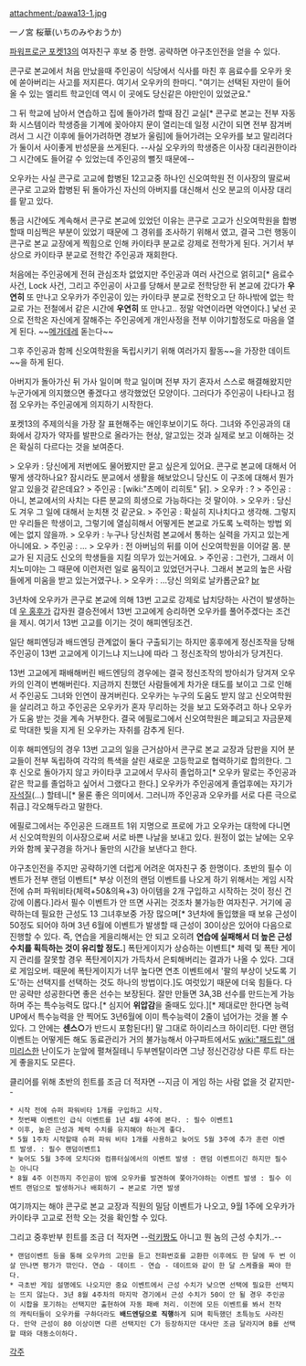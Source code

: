 attachment:/pawa13-1.jpg

一ノ宮 桜華(いちのみやおうか)

[[파워프로군 포켓13]]의 여자친구 후보 중 한명. 공략하면 야구초인전을 얻을 수 있다.

콘구로 본교에서 처음 만났을때 주인공이 식당에서 식사를 마친 후 음료수를 오우카 옷에 쏟아버리는 사고를 저지른다. 여기서 오우카의 한마디. "여기는 선택된 자만이 들어올 수 있는 엘리트 학교인데 역시 이 곳에도 당신같은 야만인이 있었군요."

그 뒤 학교에 남아서 연습하고 집에 돌아가려 할때 잠긴 교실[* 콘구로 본교는 전부 자동화 시스템이라 학생증을 기계에 꽂아야지 문이 열리는데 일정 시간이 되면 전부 잠겨버려서 그 시간 이후에 들어가려하면 경보가 울림]에 들어가려는 오우카를 보고 말리려다가 둘이서 사이좋게 반성문을 쓰게된다. --사실 오우카의 학생증은 이사장 대리권한이라 그 시간에도 들어갈 수 있었는데 주인공의 뻘짓 때문에--

오우카는 사실 콘구로 고교에 합병된 12고교중 하나인 신오여학원 전 이사장의 딸로써 콘구로 고교와 합병된 뒤 돌아가신 자신의 아버지를 대신해서 신오 분교의 이사장 대리를 맡고 있다.

통금 시간에도 계속해서 콘구로 본교에 있었던 이유는 콘구로 고교가 신오여학원을 합병할때 미심쩍은 부분이 있었기 때문에 그 경위를 조사하기 위해서 였고, 결국 그런 행동이 콘구로 본교 교장에게 찍힘으로 인해 카이타쿠 분교로 강제로 전학가게 된다. 거기서 부상으로 카이타쿠 분교로 전학간 주인공과 재회한다.

처음에는 주인공에게 전혀 관심조차 없었지만 주인공과 여러 사건으로 얽히고[* 음료수 사건, Lock 사건, 그리고 주인공이 사고를 당해서 분교로 전학당한 뒤 본교에 갔다가 '''우연히''' 또 만나고 오우카가 주인공이 있는 카이타쿠 분교로 전학오고 단 하나밖에 없는 학교로 가는 전철에서 같은 시간에 '''우연히''' 또 만나고.. 정말 악연이라면 악연이다.] 낯선 곳으로 전학온 자신에게 잘해주는  주인공에게 개인사정을 전부 이야기할정도로 마음을 열게 된다. ~~[[메가데레]] 돋는다~~

그후 주인공과 함께 신오여학원을 독립시키기 위해 여러가지 활동~~을 가장한 데이트~~을 하게 된다.

아버지가 돌아가신 뒤 가사 일이며 학교 일이며 전부 자기 혼자서 스스로 해결해왔지만 누군가에게 의지했으면 좋겠다고 생각했었던 모양이다. 그러다가 주인공이 나타나고 점점 오우카는 주인공에게 의지하기 시작한다.

포켓13의 주제의식을 가장 잘 표현해주는 애인후보이기도 하다. 그녀와 주인공과의 대화에서 강자가 약자를 발판으로 올라가는 현상, 알고있는 것과 실제로 보고 이해하는 것은 확실히 다르다는 것을 보여준다.

> 오우카 : 당신에게 저번에도 물어봤지만 묻고 싶은게 있어요. 콘구로 본교에 대해서 어떻게 생각하나요? 잠시라도 분교에서 생활을 해보았으니 당신도 이 구조에 대해서 뭔가 알고 있을것 같은데요?
> 주인공 : [wiki:"츠메이 리히토" 닭].
> 오우카 : ?
> 주인공 : 아니, 본교에서의 사치는 다른 분교의 희생으로 가능하다는 것 말이야.
> 오우카 : 당신도 겨우 그 일에 대해서 눈치챈 것 같군요.
> 주인공 : 확실히 지나치다고 생각해. 그렇지만 우리들은 학생이고, 그렇기에 열심히해서 어떻게든 본교로 가도록 노력하는 방법 외에는 없지 않을까.
> 오우카 : 누구나 당신처럼 본교에서 통하는 실력을 가지고 있는게 아니에요.
> 주인공 : …
> 오우카 : 전 아버님의 뒤를 이어 신오여학원을 이어갈 몸. 분교가 된 지금도 신오의 학생들을 지킬 의무가 있는거에요.
> 주인공 : 그런가, 그래서 이치노미야는 그 때문에 이런저런 일로 움직이고 있었던거구나. 그래서 본교의 높은 사람들에게 미움을 받고 있는거였구나.
> 오우카 : …당신 의외로 날카롭군요?
[[br]]

3년차에 오우카가 콘구로 본교에 의해 13번 고교로 강제로 납치당하는 사건이 발생하는데 [[우 홍후]]가 갑자원 결승전에서 13번 고교에게 승리하면 오우카를 풀어주겠다는 조건을 제시. 여기서 13번 고교를 이기는 것이 해피엔딩조건.

일단 해피엔딩과 배드엔딩 관계없이 둘다 구출되기는 하지만 홍후에게 정신조작을 당해 주인공이 13번 고교에게 이기느냐 지느냐에 따라 그 정신조작의 방아쇠가 당겨진다.

13번 고교에게 패배해버린 배드엔딩의 경우에는 결국 정신조작의 방아쇠가 당겨져 오우카의 인격이 변해버린다. 지금까지 친했던 사람들에게 차가운 태도를 보이고 그로 인해서 주인공도 그녀와 인연이 끊겨버린다. 오우카는 누구의 도움도 받지 않고 신오여학원을 살리려고 하고 주인공은 오우카가 혼자 무리하는 것을 보고 도와주려고 하나 오우카가 도움 받는 것을 계속 거부한다. 결국 에필로그에서 신오여학원은 폐교되고 자금문제로 막대한 빚을 지게 된 오우카는 자취를 감추게 된다.

이후 해피엔딩의 경우 13번 고교의 일을 근거삼아서 콘구로 본교 교장과 담판을 지어 분교들이 전부 독립하여 각각의 특색을 살린 새로운 고등학교로 협력하기로 합의한다.
그후 신오로 돌아가지 않고 카이타쿠 고교에서 무사히 졸업하고[* 오우카 말로는 주인공과 같은 학교를 졸업하고 싶어서 그랬다고 한다.] 오우카가 주인공에게 졸업후에는 자기가 [[자석]]질(...) 할테니[* 물론 좋은 의미에서. 그러니까 주인공과 오우카를 서로 다른 극으로 취급.] 각오해두라고 말한다.

에필로그에서는 주인공은 드래프트 1위 지명으로 프로에 가고 오우카는 대학에 다니면서 신오여학원의 이사장으로써 서로 바쁜 나날을 보내고 있다. 원정이 없는 날에는 오우카와 함께 꽃구경을 하거나 둘만의 시간을 보낸다고 한다.

야구초인전을 주지만 공략하기엔 더럽게 어려운 여자친구 중 한명이다. 초반의 필수 이벤트가 전부 랜덤 이벤트[* 부상 이전의 랜덤 이벤트를 나오게 하기 위해서는 게임 시작 전에 슈퍼 파워비타(체력+50&의욕+3) 아이템을 2개 구입하고 시작하는 것이 정신 건강에 이롭다.]라서 필수 이벤트가 안 뜨면 사귀는 것조차 불가능한 여자친구. 거기에 공략하는데 필요한 근성도 13 그녀후보중 가장 많으며[* 3년차에 돌입했을 때 보유 근성이 50정도 되어야 하며 3년 6월에 이벤트가 발생할 때 근성이 30이상은 있어야 다음으로 진행할 수 있다. 즉, 연습을 게을리해서는 안 되고 오히려 '''연습에 실패해서 더 높은 근성 수치를 획득하는 것이 유리할 정도.'''] 폭탄게이지가 상승하는 이벤트[* 체력 및 폭탄 게이지 관리를 잘못할 경우 폭탄게이지가 가득차서 은퇴해버리는 결과가 나올 수 있다. 그대로 게임오버. 때문에 폭탄게이지가 너무 높다면 연초 이벤트에서 '팔의 부상이 낫도록 기도'하는 선택지를 선택하는 것도 하나의 방법이다.]도 여럿있기 때문에 더욱 힘들다. 다만 공략만 성공한다면 좋은 선수는 보장된다. 잘만 만들면 3A,3B 선수를 만드는게 가능하며 주는 특수능력도 많다.[* 심지어 '''위압감'''을 줄때도 있다.][* 제대로만 한다면 능력UP에서 특수능력을 안 찍어도 3년6월에 이미 특수능력이 2줄이 넘어가는 것을 볼 수 있다. 그 안에는 '''센스○'''가 반드시 포함된다!] 말 그대로 하이리스크 하이리턴. 다만 랜덤이벤트는 어떻게든 해도 동료관리가 거의 불가능해서 야구파트에서도 [[wiki:"패드립" 애미리스]]한 난이도가 눈앞에 펼쳐질테니 두부멘탈이라면 그냥 정신건강상 다른 루트 타는게 좋을지도 모른다.

클리어를 위해 초반의 힌트를 조금 더 적자면 --지금 이 게임 하는 사람 없을 것 같지만--
 * 시작 전에 슈퍼 파워비타 1개를 구입하고 시작.
 * 첫번째 이벤트인 급식 이벤트를 1년 4월 4주에 본다. : 필수 이벤트1
 * 이후, 높은 근성과 체력 수치를 유지해야 하는게 좋다.
 * 5월 1주차 시작할때 슈퍼 파워 비타 1개를 사용하고 늦어도 5월 3주에 추가 훈련 이벤트 발생. : 필수 랜덤이벤트1
 * 늦어도 5월 3주에 모치다와 컴퓨터실에서의 이벤트 발생 : 랜덤 이벤트이긴 하지만 필수는 아니다
 * 8월 4주 이전까지 주인공이 밤에 오우카를 발견하여 쫓아가야하는 이벤트 발생 : 필수 이벤트 랜덤으로 발생하거나 배회하기 → 본교로 가면 발생

여기까지는 해야 콘구로 본교 교장과 직원의 밀담 이벤트가 나오고, 9월 1주에 오우카가 카이타쿠 고교로 전학 오는 것을 확인할 수 있다.

그리고 중후반부 힌트를 조금 더 적자면 --[[럭키짱]]도 아니고 뭔 놈의 근성 수치가..--
 * 랜덤이벤트 등을 통해 오우카의 고민을 듣고 전화번호를 교환한 이후에도 한 달에 두 번 이살 만나면 평가가 깎인다. 연습 - 데이트 - 연습 - 데이트와 같이 한 달 스케쥴을 짜야 한다.
 * 극초반 게임 설명에도 나오지만 중요 이벤트에서 근성 수치가 낮으면 선택에 필요한 선택지는 뜨지 않는다. 3년 8월 4주차의 마지막 경기에서 근성 수치가 50이 안 될 경우 주인공이 시합을 포기하는 선택지만 출현하여 자동 패배 처리. 이전에 모든 이벤트를 봐서 전작의 캐릭터들이 오우카를 구하더라도 '''배드엔딩으로 직행'''하게 되며 획득했던 초특능도 사라진다. 만약 근성이 80 이상이면 다른 선택지인 C가 등장하지만 대사만 조금 달라지며 B를 선택할 때와 대동소이하다.

[[각주]]
